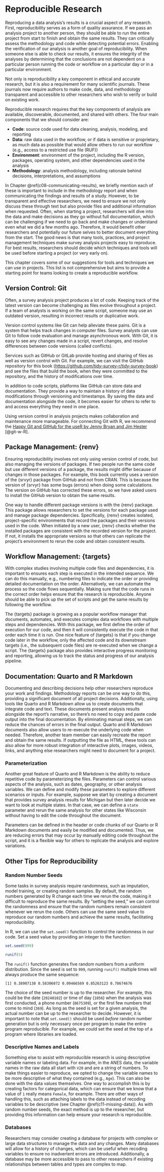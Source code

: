 # Reproducible Research {#c09-reprex-data}

Reproducing a data analysis's results is a crucial aspect of any research. First, reproducibility serves as a form of quality assurance. If we pass an analysis project to another person, they should be able to run the entire project from start to finish and obtain the same results. They can critically assess the methodology and code while detecting potential errors. Enabling the verification of our analysis is another goal of reproducibility. When someone else is able to check our results, it ensures the integrity of the analyses by determining that the conclusions are not dependent on a particular person running the code or workflow on a particular day or in a particular environment.

Not only is reproducibility a key component in ethical and accurate research, but it is also a requirement for many scientific journals. These journals now require authors to make code, data, and methodology transparent and accessible to other researchers who wish to verify or build on existing work.

Reproducible research requires that the key components of analysis are available, discoverable, documented, and shared with others.  The four main components that we should consider are:

  - **Code**: source code used for data cleaning, analysis, modeling, and reporting
  - **Data**: raw data used in the workflow, or if data is sensitive or proprietary, as much data as possible that would allow others to run our workflow (e.g., access to a restricted use file (RUF))
  - **Environment**: environment of the project, including the R version, packages, operating system, and other dependencies used in the analysis
  - **Methodology**: analysis methodology, including rationale behind decisions, interpretations, and assumptions

In Chapter \@ref(c08-communicating-results), we briefly mention each of these is important to include in the methodology report and when communicating the findings and results of a study. However, to be transparent and effective researchers, we need to ensure we not only discuss these through text but also provide files and additional information when requested. Often, when starting a project, researchers will dive into the data and make decisions as they go without full documentation, which can be challenging if we need to go back and make changes or understand even what we did a few months ago. Therefore, it would benefit other researchers and potentially our future selves to better document everything from the start. The good news is that many tools, practices, and project management techniques make survey analysis projects easy to reproduce. For best results, researchers should decide which techniques and tools will be used before starting a project (or very early on).

This chapter covers some of our suggestions for tools and techniques we can use in projects. This list is not comprehensive but aims to provide a starting point for teams looking to create a reproducible workflow.

## Version Control: Git

Often, a survey analysis project produces a lot of code. Keeping track of the latest version can become challenging as files evolve throughout a project. If a team of analysts is working on the same script, someone may use an outdated version, resulting in incorrect results or duplicative work.

Version control systems like Git can help alleviate these pains. Git is a system that helps track changes in computer files. Survey analysts can use Git to follow code evaluation and manage asynchronous work. With Git, it is easy to see any changes made in a script, revert changes, and resolve differences between code versions (called conflicts).

Services such as GitHub or GitLab provide hosting and sharing of files as well as version control with Git. For example, we can visit the GitHub repository for this book ([https://github.com/tidy-survey-r/tidy-survey-book](https://github.com/tidy-survey-r/tidy-survey-book)) and see the files that build the book, when they were committed to the repository, and the history of modifications over time.

<!--TODO: Add image-->

In addition to code scripts, platforms like GitHub can store data and documentation. They provide a way to maintain a history of data modifications through versioning and timestamps. By saving the data and documentation alongside the code, it becomes easier for others to refer to and access everything they need in one place.

Using version control in analysis projects makes collaboration and maintenance more manageable. For connecting Git with R, we recommend the [Happy Git and GitHub for the useR by Jenny Bryan and Jim Hester](https://happygitwithr.com/) [@git-w-R].

## Package Management: {renv}

Ensuring reproducibility involves not only using version control of code, but also managing the versions of packages. If two people run the same code but use different versions of a package, the results might differ because of changes in those packages. For example, this book currently uses a version of the {srvyr} package from GitHub and not from CRAN. This is because the version of {srvyr} has some bugs (errors) when doing some calculations. The version on GitHub has corrected these errors, so we have asked users to install the GitHub version to obtain the same results.

One way to handle different package versions is with the {renv} package. This package allows researchers to set the versions for each package used and manage package dependencies. Specifically, {renv} creates isolated, project-specific environments that record the packages and their versions used in the code. When initiated by a new user, {renv} checks whether the installed packages are consistent with the recorded version for the project. If not, it installs the appropriate versions so that others can replicate the project's environment to rerun the code and obtain consistent results.

## Workflow Management: {targets}

With complex studies involving multiple code files and dependencies, it is important to ensures each step is executed in the intended sequence. We can do this manually, e.g., numbering files to indicate the order or providing detailed documentation on the order. Alternatively, we can automate the process so the code flows sequentially. Making sure that the code runs in the correct order helps ensure that the research is reproducible. Anyone should be able to pick up the set of scripts and get the same results by following the workflow.

The {targets} package is growing as a popular workflow manager that documents, automates, and executes complex data workflows with multiple steps and dependencies. With this package, we first define the order of execution for our code, and then it will consistently execute the code in that order each time it is run. One nice feature of {targets} is that if you change code later in the workflow, only the affected code and its downstream targets (i.e., the subsequent code files) are re-executed when we change a script. The {targets} package also provides interactive progress monitoring and reporting, allowing us to track the status and progress of our analysis pipeline. 

## Documentation: Quarto and R Markdown

Documenting and describing decisions help other researchers reproduce your work and findings. Methodology reports can be one way to do this, providing a significant document of all project decisions. Additionally, using tools like Quarto and R Markdown allow us to create documents that integrate code and text. These documents present analysis results alongside the report's narrative, so there's no need to copy and paste code output into the final documentation. By eliminating manual steps, we can reduce the chances of errors in the final output. 
Quarto and R Markdown documents also allow users to re-execute the underlying code when needed. Therefore, another team member can easily recreate the report and obtain the same results. If outputting the file as HTML, these tools can also allow for more robust integration of interactive plots, images, videos, links, and anything else researchers might need to document for a project. 

### Parameterization

Another great feature of Quarto and R Markdown is the ability to reduce repetitive code by parameterizing the files. Parameters can control various aspects of the analysis, such as dates, geography, or other analysis variables. We can define and modify these parameters to explore different scenarios or inputs. For example, suppose we start by creating a document that provides survey analysis results for Michigan but then later decide we want to look at multiple states. In that case, we can define a `state` parameter and rerun the same analysis for other states like Wisconsin without having to edit the code throughout the document.

Parameters can be defined in the header or code chunks of our Quarto or R Markdown documents and easily be modified and documented. Thus, we are reducing errors that may occur by manually editing code throughout the script, and it is a flexible way for others to replicate the analysis and explore variations.

## Other Tips for Reproducibility

### Random Number Seeds  

Some tasks in survey analysis require randomness, such as imputation, model training, or creating random samples. By default, the random numbers generated by R change each time we rerun the code, making it difficult to reproduce the same results. By "setting the seed," we can control the randomness and ensure that the random numbers remain consistent whenever we rerun the code. Others can use the same seed value to reproduce our random numbers and achieve the same results, facilitating reproducibility.

In R, we can use the `set.seed()` function to control the randomness in our code. Set a seed value by providing an integer to the function:

```r
set.seed(999)

runif(5)
```

The `runif()` function generates five random numbers from a uniform distribution. Since the seed is set to `999`, running `runif()` multiple times will always produce the same sequence:

```
[1] 0.38907138 0.58306072 0.09466569 0.85263123 0.78674676
```

The choice of the seed number is up to the researcher. For example, this could be the date (`20240102`) or time of day (`1056`) when the analysis was first conducted, a phone number (`8675309`), or the first few numbers that come to mind (`369`). As long as the seed is set for a given analysis, the actual number can be up to the researcher to decide.  However, it is important to note that `set.seed()` should be used *before* random number generation but is only necessary once per program to make the entire program reproducible. For example, we could set the seed at the top of a program where libraries are loaded.

### Descriptive Names and Labels

Something else to assist with reproducible research is using descriptive variable names or labeling data. For example, in the ANES data, the variable names in the raw data all start with `V20` and are a string of numbers. To make things easier to reproduce, we opted to change the variable names to be more descriptive of what they contained (e.g., `Age`). This can also be done with the data values themselves.  One way to accomplish this is by creating factors for categorical data, which can ensure that we know that a value of `1` really means `Female`, for example. There are other ways of handling this, such as attaching labels to the data instead of recoding variables to be descriptive (see Chapter \@ref(c11-missing-data)). As with random number seeds, the exact method is up to the researcher, but providing this information can help ensure your research is reproducible.

### Databases

Researchers may consider creating a database for projects with complex or large data structures to manage the data and any changes. Many databases will allow for a history of changes, which can be useful when recoding variables to ensure no inadvertent errors are introduced. Additionally, a database may be more accessible to pass to other researchers if existing relationships between tables and types are complex to map. 
